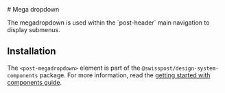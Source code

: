
<Meta of={megadropdownStories} />

<div className="docs-title">
  # Mega dropdown

  <link-design of={JSON.stringify(megadropdownStories)}></link-design>
</div>

<PackageTag meta={meta}/>

<p className="lead">
  The megadropdown is used within the `post-header` main navigation to display submenus.
</p>

<Canvas sourceState="shown" of={megadropdownStories.Default} />

<Controls of={megadropdownStories.Default} />

## Installation

The `<post-megadropdown>` element is part of the `@swisspost/design-system-components` package.
For more information, read the [getting started with components guide](/?path=/docs/edfb619b-fda1-4570-bf25-20830303d483--docs).
